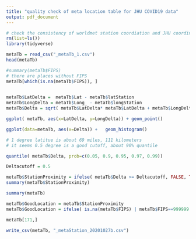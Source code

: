 ```yaml
---
title: "quality check of meta location table for JHU COVID19 data"
output: pdf_document
---
```



```r
# check the consistency of worldmet station coordiation and JHU coordinates
rm(list=ls())
library(tidyverse)

metaTb = read_csv("_metaTb_1.csv")
head(metaTb)

```


```r
#summary(metaTb$FIPS)
# there are places without FIPS 
metaTb[which(is.na(metaTb$FIPS)), ]
       
```

```r
metaTb$LatDelta =  metaTb$Lat - metaTb$latStation
metaTb$LongDelta = metaTb$Long_ - metaTb$longStation
metaTb$Delta = sqrt( metaTb$LatDelta* metaTb$LatDelta + metaTb$LongDelta * metaTb$LongDelta )

ggplot( metaTb, aes(x=LatDelta, y=LongDelta)) + geom_point() 
```


```r
ggplot(data=metaTb, aes(x=Delta)) +   geom_histogram()
```

```r
# 1 degree latitue is about 69 miles, 111 kilometers
# it seems 0.5 degree is a good cutoff, about 90% quantile

quantile( metaTb$Delta, prob=c(0.05, 0.9, 0.95, 0.97, 0.99))

Deltacutoff = 0.5

metaTb$StationProximity = ifelse( metaTb$Delta >= Deltacutoff, FALSE, TRUE )
summary(metaTb$StationProximity)
```


```r
summary(metaTb)
```

```r
metaTb$GoodLocation = metaTb$StationProximity
metaTb$GoodLocation = ifelse( is.na(metaTb$FIPS) | metaTb$FIPS==999999 | metaTb$station=='BOGUS CHINESE', FALSE,  metaTb$GoodLocation  )

```

```r
metaTb[171,]
```

```r
write_csv(metaTb, "_metaStation_20201027b.csv")
```

